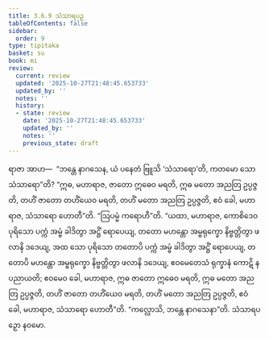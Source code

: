 ```yaml
---
title: 3.6.9 သံသာရပဉှ
tableOfContents: false
sidebar:
  order: 9
type: tipitaka
basket: su
book: mi
review:
  current: review
  updated: '2025-10-27T21:48:45.653733'
  updated_by: ''
  notes: ''
  history:
  - state: review
    date: '2025-10-27T21:48:45.653733'
    updated_by: ''
    notes: ''
    previous_state: draft
---
```



<ReviewStatus review={frontmatter.review} showDetails={true} />

<HypothesisAnnotation frontmatter={frontmatter} />

<DynamicBreadcrumb />

<Division number="91" book="mi" e="ch" v="28">

<Paragraph number="424" book="mi">
ရာဇာ အာဟ—  “ဘန္တေ နာဂသေန, ယံ ပနေတံ ဗြူသိ ‘သံသာရော’တိ, ကတမော သော သံသာရော”တိ? “ဣဓ, မဟာရာဇ, ဇာတော ဣဓေဝ မရတိ, ဣဓ မတော အညတြ ဥပ္ပဇ္ဇတိ, တဟိံ ဇာတော တဟိံယေဝ မရတိ, တဟိံ မတော အညတြ ဥပ္ပဇ္ဇတိ, ဧဝံ ခေါ, မဟာရာဇ, သံသာရော ဟောတီ”တိ. “ဩပမ္မံ ကရောဟီ”တိ. “ယထာ, မဟာရာဇ, ကောစိဒေဝ ပုရိသော ပက္ကံ အမ္ဗံ ခါဒိတွာ အဋ္ဌိံ ရောပေယျ, တတော မဟန္တော အမ္ဗရုက္ခော နိဗ္ဗတ္တိတွာ ဖလာနိ ဒဒေယျ, အထ သော ပုရိသော တတောပိ ပက္ကံ အမ္ဗံ ခါဒိတွာ အဋ္ဌိံ ရောပေယျ, တတောပိ မဟန္တော အမ္ဗရုက္ခော နိဗ္ဗတ္တိတွာ ဖလာနိ ဒဒေယျ, ဧဝမေတေသံ ရုက္ခာနံ ကောဋိ န ပညာယတိ; ဧဝမေဝ ခေါ, မဟာရာဇ, ဣဓ ဇာတော ဣဓေဝ မရတိ, ဣဓ မတော အညတြ ဥပ္ပဇ္ဇတိ, တဟိံ ဇာတော တဟိံယေဝ မရတိ, တဟိံ မတော အညတြ ဥပ္ပဇ္ဇတိ, ဧဝံ ခေါ, မဟာရာဇ, သံသာရော ဟောတီ”တိ.
</Paragraph>

<Paragraph number="425" book="mi">
“ကလ္လောသိ, ဘန္တေ နာဂသေနာ”တိ.

</Paragraph>
</Division>

<Paragraph number="426" type="center" book="mi">
သံသာရပဉှော နဝမော.
</Paragraph>